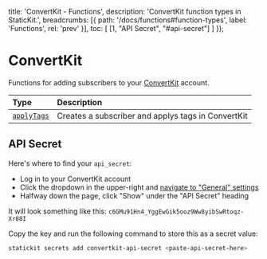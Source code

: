
  title: 'ConvertKit - Functions',
  description: 'ConvertKit function types in StaticKit.',
  breadcrumbs: [{
    path: '/docs/functions#function-types',
    label: 'Functions',
    rel: 'prev'
  }],
  toc: [
    [1, "API Secret", "#api-secret"]
  ]
});

# ConvertKit

Functions for adding subscribers to your [ConvertKit](https://convertkit.com) account.

| Type                              | Description                                                  |
| :-------------------------------- | :----------------------------------------------------------- |
| [`applyTags`](/docs/functions/convertkit/apply-tags) | Creates a subscriber and applys tags in ConvertKit |

## API Secret

Here's where to find your `api_secret`:

- Log in to your ConvertKit account
- Click the dropdown in the upper-right and [navigate to "General" settings](https://app.convertkit.com/account/edit)
- Halfway down the page, click "Show" under the "API Secret" heading

It will look something like this: `c6GMu91Hn4_YggEwGik5ooz9Ww8yibSwRtoqz-Xr88I`

Copy the key and run the following command to store this as a secret value:

```bash
statickit secrets add convertkit-api-secret <paste-api-secret-here>
```
